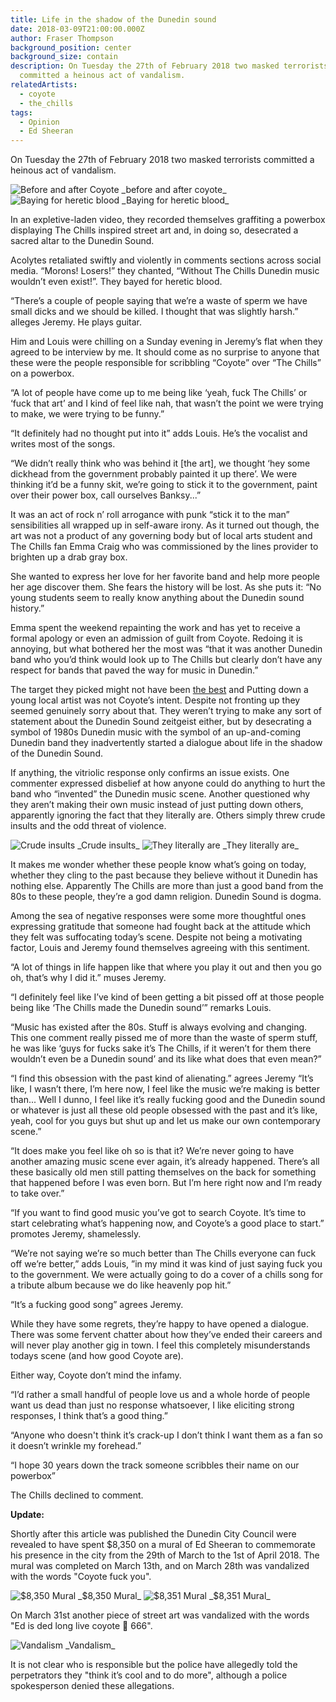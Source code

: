 ```yaml
---
title: Life in the shadow of the Dunedin sound
date: 2018-03-09T21:00:00.000Z
author: Fraser Thompson
background_position: center
background_size: contain
description: On Tuesday the 27th of February 2018 two masked terrorists
  committed a heinous act of vandalism.
relatedArtists:
  - coyote
  - the_chills
tags:
  - Opinion
  - Ed Sheeran
---
```



On Tuesday the 27th of February 2018 two masked terrorists committed a heinous act of vandalism.

<Image images={frontmatter.responsiveImages} src="before_after" alt="Before and after Coyote"/>
_before and after coyote_

<Image images={frontmatter.responsiveImages} src="coyote_comments_1" alt="Baying for heretic blood"/>
_Baying for heretic blood_

In an expletive-laden video, they recorded themselves graffiting a powerbox displaying The Chills inspired street art and, in doing so, desecrated a sacred altar to the Dunedin Sound.

Acolytes retaliated swiftly and violently in comments sections across social media. “Morons! Losers!” they chanted, “Without The Chills Dunedin music wouldn’t even exist!”. They bayed for heretic blood.

“There’s a couple of people saying that we’re a waste of sperm we have small dicks and we should be killed. I thought that was slightly harsh.” alleges Jeremy. He plays guitar.

Him and Louis were chilling on a Sunday evening in Jeremy’s flat when they agreed to be interview by me. It should come as no surprise to anyone that these were the people responsible for scribbling “Coyote” over “The Chills” on a powerbox.

“A lot of people have come up to me being like ‘yeah, fuck The Chills’ or ‘fuck that art’ and I kind of feel like nah, that wasn’t the point we were trying to make, we were trying to be funny.”

“It definitely had no thought put into it” adds Louis. He’s the vocalist and writes most of the songs.

“We didn’t really think who was behind it [the art], we thought ‘hey some dickhead from the government probably painted it up there’. We were thinking it’d be a funny skit, we’re going to stick it to the government, paint over their power box, call ourselves Banksy...”

It was an act of rock n’ roll arrogance with punk “stick it to the man” sensibilities all wrapped up in self-aware irony. As it turned out though, the art was not a product of any governing body but of local arts student and The Chills fan Emma Craig who was commissioned by the lines provider to brighten up a drab gray box.

She wanted to express her love for her favorite band and help more people her age discover them. She fears the history will be lost. As she puts it: “No young students seem to really know anything about the Dunedin sound history.”

Emma spent the weekend repainting the work and has yet to receive a formal apology or even an admission of guilt from Coyote. Redoing it is annoying, but what bothered her the most was “that it was another Dunedin band who you’d think would look up to The Chills but clearly don’t have any respect for bands that paved the way for music in Dunedin.”

The target they picked might not have been [the best](https://www.odt.co.nz/news/dunedin/dunedin-painting-town-ed) and Putting down a young local artist was not Coyote’s intent. Despite not fronting up they seemed genuinely sorry about that. They weren’t trying to make any sort of statement about the Dunedin Sound zeitgeist either, but by desecrating a symbol of 1980s Dunedin music with the symbol of an up-and-coming Dunedin band they inadvertently started a dialogue about life in the shadow of the Dunedin Sound.

If anything, the vitriolic response only confirms an issue exists. One commenter expressed disbelief at how anyone could do anything to hurt the band who “invented” the Dunedin music scene. Another questioned why they aren’t making their own music instead of just putting down others, apparently ignoring the fact that they literally are. Others simply threw crude insults and the odd threat of violence.

<Image images={frontmatter.responsiveImages} src="coyote_comments_3" alt="Crude insults"/>
_Crude insults_

<Image images={frontmatter.responsiveImages} src="coyote_comments_2" alt="They literally are"/>
_They literally are_

It makes me wonder whether these people know what’s going on today, whether they cling to the past because they believe without it Dunedin has nothing else. Apparently The Chills are more than just a good band from the 80s to these people, they’re a god damn religion. Dunedin Sound is dogma.

Among the sea of negative responses were some more thoughtful ones expressing gratitude that someone had fought back at the attitude which they felt was suffocating today’s scene. Despite not being a motivating factor, Louis and Jeremy found themselves agreeing with this sentiment.

“A lot of things in life happen like that where you play it out and then you go oh, that’s why I did it.” muses Jeremy.

“I definitely feel like I’ve kind of been getting a bit pissed off at those people being like ‘The Chills made the Dunedin sound’” remarks Louis.

“Music has existed after the 80s. Stuff is always evolving and changing. This one comment really pissed me of more than the waste of sperm stuff, he was like ‘guys for fucks sake it’s The Chills, if it weren’t for them there wouldn’t even be a Dunedin sound’ and its like what does that even mean?”

“I find this obsession with the past kind of alienating.” agrees Jeremy “It’s like, I wasn’t there, I’m here now, I feel like the music we’re making is better than... Well I dunno, I feel like it’s really fucking good and the Dunedin sound or whatever is just all these old people obsessed with the past and it’s like, yeah, cool for you guys but shut up and let us make our own contemporary scene.”

“It does make you feel like oh so is that it? We’re never going to have another amazing music scene ever again, it’s already happened. There’s all these basically old men still patting themselves on the back for something that happened before I was even born. But I’m here right now and I’m ready to take over.”

“If you want to find good music you’ve got to search Coyote. It’s time to start celebrating what’s happening now, and Coyote’s a good place to start.” promotes Jeremy, shamelessly.

“We’re not saying we’re so much better than The Chills everyone can fuck off we’re better,” adds Louis, ”in my mind it was kind of just saying fuck you to the government. We were actually going to do a cover of a chills song for a tribute album because we do like heavenly pop hit.”

“It’s a fucking good song” agrees Jeremy.

While they have some regrets, they’re happy to have opened a dialogue. There was some fervent chatter about how they’ve ended their careers and will never play another gig in town. I feel this completely misunderstands todays scene (and how good Coyote are).

Either way, Coyote don’t mind the infamy.

“I’d rather a small handful of people love us and a whole horde of people want us dead than just no response whatsoever, I like eliciting strong responses, I think that’s a good thing.”

“Anyone who doesn't think it’s crack-up I don’t think I want them as a fan so it doesn’t wrinkle my forehead.”

“I hope 30 years down the track someone scribbles their name on our powerbox”

The Chills declined to comment.

**Update:**

Shortly after this article was published the Dunedin City Council were revealed to have spent $8,350 on a mural of Ed Sheeran to commemorate his presence in the city from the 29th of March to the 1st of April 2018. The mural was completed on March 13th, and on March 28th was vandalized with the words "Coyote fuck you".

<Image images={frontmatter.responsiveImages} src="edmural" alt="$8,350 Mural"/>
_$8,350 Mural_

<Image images={frontmatter.responsiveImages} src="coyote_graffiti_1" alt="$8,351 Mural"/>
_$8,351 Mural_

On March 31st another piece of street art was vandalized with the words "Ed is ded long live coyote 🤘 666".

<Image images={frontmatter.responsiveImages} src="coyote_graffiti_2" alt="Vandalism"/>
_Vandalism_

It is not clear who is responsible but the police have allegedly told the perpetrators they "think it’s cool and to do more", although a police spokesperson denied these allegations.
